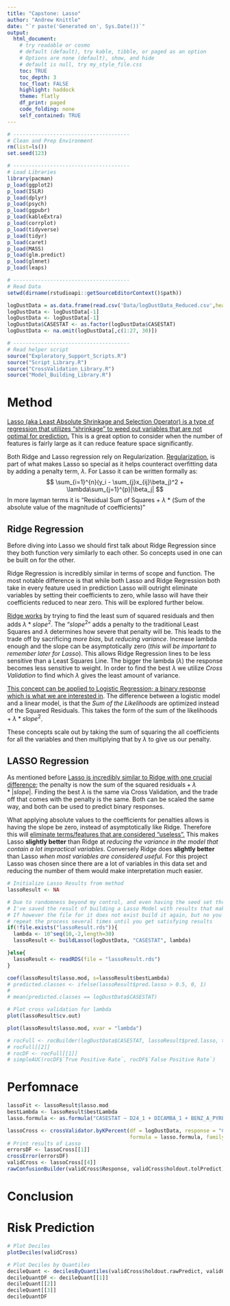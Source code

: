 ```yaml
---
title: "Capstone: Lasso"
author: "Andrew Knittle"
date: "`r paste('Generated on', Sys.Date())`" 
output: 
  html_document: 
    # try readable or cosmo
    # default (default), try kable, tibble, or paged as an option
    # Options are none (default), show, and hide
    # default is null, try my_style_file.css
    toc: TRUE
    toc_depth: 3
    toc_float: FALSE
    highlight: haddock
    theme: flatly
    df_print: paged
    code_folding: none
    self_contained: TRUE
---
```


```r
# --------------------------------------
# Clean and Prep Environment
rm(list=ls())
set.seed(123)

# --------------------------------------
# Load Libraries
library(pacman)
p_load(ggplot2)
p_load(ISLR)
p_load(dplyr)
p_load(psych)
p_load(ggpubr)
p_load(kableExtra)
p_load(corrplot)
p_load(tidyverse)
p_load(tidyr)
p_load(caret)
p_load(MASS)
p_load(glm.predict)
p_load(glmnet)
p_load(leaps)

# --------------------------------------
# Read Data
setwd(dirname(rstudioapi::getSourceEditorContext()$path))

logDustData = as.data.frame(read.csv('Data/logDustData_Reduced.csv',header=T,sep=','))
logDustData <- logDustData[-1]
logDustData <- logDustData[-1]
logDustData$CASESTAT <- as.factor(logDustData$CASESTAT)
logDustData <- na.omit(logDustData[,c(1:27, 30)])

# --------------------------------------
# Read helper script
source("Exploratory_Support_Scripts.R")
source("Script_Library.R")
source("CrossValidation_Library.R")
source("Model_Building_Library.R")


```

# Method

[Lasso (aka Least Absolute Shrinkage and Selection Operator) is a type of regression that utilizes "shrinkage" to weed out variables that are not optimal for prediction.](https://www.statisticshowto.com/lasso-regression/) This is a great option to consider when the number of features is fairly large as it can reduce feature space significantly.

Both Ridge and Lasso regression rely on Regularization. [Regularization](https://www.mygreatlearning.com/blog/understanding-of-lasso-regression/), is part of what makes Lasso so special as it helps counteract overfitting data by adding a penalty term, $\lambda$. For Lasso it can be written formally as:
$$
\sum_{i=1}^{n}(y_i - \sum_{j}x_{ij}\beta_j)^2 + \lambda\sum_{j=1}^{p}|\beta_j|
$$
In more layman terms it is "Residual Sum of Squares + $\lambda$ * (Sum of the absolute value of the magnitude of coefficients)"

## Ridge Regression

Before diving into Lasso we should first talk about Ridge Regression since they both function very similarly to each other. So concepts used in one can be built on for the other.

Ridge Regression is incredibly similar in terms of scope and function. The most notable difference is that while both Lasso and Ridge Regression both take in every feature used in prediction Lasso will outright eliminate variables by setting their coefficients to zero, while lasso will have their coefficients reduced to near zero. This will be explored further below.

[Ridge works](https://youtu.be/Q81RR3yKn30?t=287) by trying to find the least sum of squared residuals and then adds $\lambda*slope^2$. The "$slope^2$" adds a penalty to the traditional Least Squares and $\lambda$ determines how severe that penalty will be. This leads to the trade off by sacrificing *more bias*, but *reducing variance*. Increase lambda enough and the slope can be asymptotically zero (*this will be important to remember later for Lasso*). This allows Ridge Regression lines to be less sensitive than a Least Squares Line. The bigger the lambda ($\lambda$) the response becomes less sensitive to weight. In order to find the best $\lambda$ we utilize *Cross Validation* to find which $\lambda$ gives the least amount of variance.

[This concept can be applied to Logistic Regression; a binary response which is what we are interested in](https://youtu.be/Q81RR3yKn30?t=807). The difference between a logistic model and a linear model, is that the *Sum of the Likelihoods* are optimized instead of the Squared Residuals. This takes the form of $\text{the sum of the likelihoods} + \lambda*slope^2$. 

These concepts scale out by taking the sum of squaring the all coefficients for all the variables and then multiplying that by $\lambda$ to give us our penalty. 


## LASSO Regression

As mentioned before [Lasso is incredibly similar to Ridge with one crucial difference](https://youtu.be/NGf0voTMlcs?t=172); the penalty is now $\text{the sum of the squared residuals} + \lambda*|slope|$. Finding the best $\lambda$ is the same via Cross Validation, and the trade off that comes with the penalty is the same. Both can be scaled the same way, and both can be used to predict binary responses.

What applying absolute values to the coefficients for penalties allows is having the slope be zero, instead of asymptotically like Ridge. Therefore this will [eliminate terms/features that are considered "useless".](https://youtu.be/NGf0voTMlcs?t=411) This makes Lasso **slightly better** than Ridge at *reducing the variance in the model that contain a lot impractical variables*. Conversely Ridge does **slightly better** than Lasso *when most variables are considered useful.* For this project Lasso was chosen since there are a lot of variables in this data set and reducing the number of them would make interpretation much easier.

```r

# Initialize Lasso Results from method
lassoResult <- NA

# Due to randomness beyond my control, and even having the seed set throughout
# I've saved the result of building a Lasso Model with results that make sense.
# If however the file for it does not exist build it again, but no you may need
# repeat the process several times until you get satisfying results
if(!file.exists("lassoResult.rds")){
  lambda <- 10^seq(10,-2,length=30)
  lassoResult <- buildLasso(logDustData, "CASESTAT", lambda)

}else{
  lassoResult <- readRDS(file = "lassoResult.rds")
}

coef(lassoResult$lasso.mod, s=lassoResult$bestLambda)
# predicted.classes <- ifelse(lassoResult$pred.lasso > 0.5, 0, 1)
# 
# mean(predicted.classes == logDustData$CASESTAT)

# Plot cross validation for lambda
plot(lassoResult$cv.out)

plot(lassoResult$lasso.mod, xvar = "lambda")

# rocFull <- rocBuilder(logDustData$CASESTAT, lassoResult$pred.lasso, toleranceVec = seq(0,1,0.001))
# rocFull[[2]]
# rocDF <- rocFull[[1]]
# simpleAUC(rocDF$`True Positive Rate`, rocDF$`False Positive Rate`)

```

# Perfomnace

```r


lassoFit <- lassoResult$lasso.mod
bestLambda <- lassoResult$bestLambda
lasso.formula <- as.formula("CASESTAT ~ D24_1 + DICAMBA_1 + BENZ_A_PYRENE_1 + PCB180_1 + CARBARYL_1 + A_CHLORDANE_1 + CHLORPYRIFOS_1 + DDE_1 + DDT_1 + DIAZINON_1 + METHOXYCHLOR_1 + PROPOXUR_1 + PENTACHLOROPHENOL_1")

lassoCross <- crossValidator.byKPercent(df = logDustData, response = "CASESTAT", 
                                        formula = lasso.formula, family="lasso",bestLambda=bestLambda, tol=0.5)
# Print results of Lasso
errorsDF <- lassoCross[[1]]
crossError(errorsDF)
validCross <- lassoCross[[4]]
rawConfusionBuilder(validCross$Response, validCross$holdout.tolPredict)
```

# Conclusion

# Risk Prediction

```r

# Plot Deciles
plotDeciles(validCross)

# Plot Deciles by Quantiles
decileQuant <- decilesByQuantiles(validCross$holdout.rawPredict, validCross$Response)
decileQuantDF <- decileQuant[[1]]
decileQuant[[2]]
decileQuant[[3]]
decileQuantDF

```










